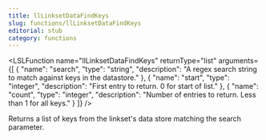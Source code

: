 ```yaml
---
title: llLinksetDataFindKeys
slug: functions/llLinksetDataFindKeys
editorial: stub
category: functions
---
```


<LSLFunction
	name="llLinksetDataFindKeys"
	returnType="list"
	arguments={[
	{
		"name": "search",
		"type": "string",
		"description": "A regex search string to match against keys in the datastore."
	},
	{
		"name": "start",
		"type": "integer",
		"description": "First entry to return. 0 for start of list."
	},
	{
		"name": "count",
		"type": "integer",
		"description": "Number of entries to return. Less than 1 for all keys."
	}
]}
/>

Returns a list of keys from the linkset's data store matching the search parameter.
